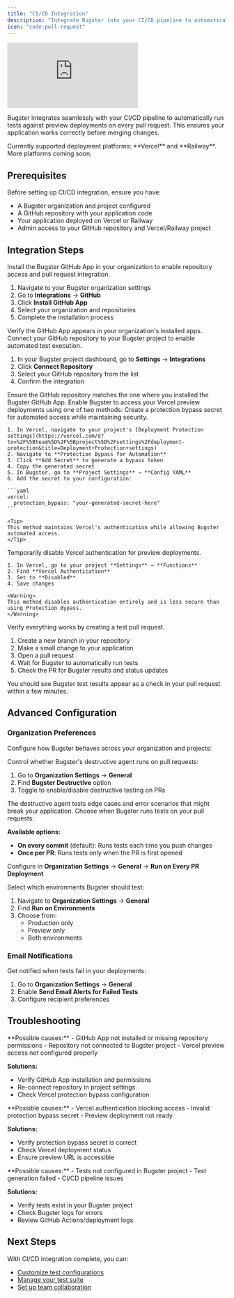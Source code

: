 ```yaml
---
title: "CI/CD Integration"
description: "Integrate Bugster into your CI/CD pipeline to automatically run tests on pull requests"
icon: "code-pull-request"
---
```


<iframe
  className="w-full aspect-video rounded-xl"
  src="https://youtu.be/pZuuvbNXdAQ"
  title="YouTube video player"
  frameBorder="0"
  allow="accelerometer; autoplay; clipboard-write; encrypted-media; gyroscope; picture-in-picture"
  allowFullScreen
></iframe>

Bugster integrates seamlessly with your CI/CD pipeline to automatically run tests against preview deployments on every pull request. This ensures your application works correctly before merging changes.

<Info>
Currently supported deployment platforms: **Vercel** and **Railway**. More platforms coming soon.
</Info>

## Prerequisites

Before setting up CI/CD integration, ensure you have:
- A Bugster organization and project configured
- A GitHub repository with your application code
- Your application deployed on Vercel or Railway
- Admin access to your GitHub repository and Vercel/Railway project

## Integration Steps

<Steps>
<Step title="Install GitHub App">
  Install the Bugster GitHub App in your organization to enable repository access and pull request integration.
  
  1. Navigate to your Bugster organization settings
  2. Go to **Integrations** → **GitHub**
  3. Click **Install GitHub App**
  4. Select your organization and repositories
  5. Complete the installation process
  
  <Check>
  Verify the GitHub App appears in your organization's installed apps.
  </Check>
</Step>

<Step title="Integrate GitHub Repository">
  Connect your GitHub repository to your Bugster project to enable automated test execution.
  
  1. In your Bugster project dashboard, go to **Settings** → **Integrations**
  2. Click **Connect Repository**
  3. Select your GitHub repository from the list
  4. Confirm the integration
  
  <Warning>
  Ensure the GitHub repository matches the one where you installed the Bugster GitHub App.
  </Warning>
</Step>

<Step title="Configure Vercel Preview Access">
  Enable Bugster to access your Vercel preview deployments using one of two methods:
  
  <Tabs>
  <Tab title="Protection Bypass (Recommended)">
    Create a protection bypass secret for automated access while maintaining security.
    
    1. In Vercel, navigate to your project's [Deployment Protection settings](https://vercel.com/d?to=%2F%5Bteam%5D%2F%5Bproject%5D%2Fsettings%2Fdeployment-protection&title=Deployment+Protection+settings)
    2. Navigate to **Protection Bypass for Automation**
    3. Click **Add Secret** to generate a bypass token
    4. Copy the generated secret
    5. In Bugster, go to **Project Settings** → **Config YAML**
    6. Add the secret to your configuration:
    
    ```yaml
    vercel:
      protection_bypass: "your-generated-secret-here"
    ```
    
    <Tip>
    This method maintains Vercel's authentication while allowing Bugster automated access.
    </Tip>
  </Tab>
  
  <Tab title="Disable Vercel Auth">
    Temporarily disable Vercel authentication for preview deployments.
    
    1. In Vercel, go to your project **Settings** → **Functions**
    2. Find **Vercel Authentication** 
    3. Set to **Disabled**
    4. Save changes
    
    <Warning>
    This method disables authentication entirely and is less secure than using Protection Bypass.
    </Warning>
  </Tab>
  </Tabs>
</Step>

<Step title="Test the Integration">
  Verify everything works by creating a test pull request.
  
  1. Create a new branch in your repository
  2. Make a small change to your application
  3. Open a pull request
  4. Wait for Bugster to automatically run tests
  5. Check the PR for Bugster results and status updates
  
  <Check>
  You should see Bugster test results appear as a check in your pull request within a few minutes.
  </Check>
</Step>
</Steps>

## Advanced Configuration

### Organization Preferences

Configure how Bugster behaves across your organization and projects:

<AccordionGroup>
<Accordion title="Destructive Agent Settings">
  Control whether Bugster's destructive agent runs on pull requests:
  
  1. Go to **Organization Settings** → **General**
  2. Find **Bugster Destructive** option
  3. Toggle to enable/disable destructive testing on PRs
  
  <Info>
  The destructive agent tests edge cases and error scenarios that might break your application.
  </Info>
</Accordion>

<Accordion title="Test Execution Frequency">
  Choose when Bugster runs tests on your pull requests:
  
  **Available options:**
  - **On every commit** (default): Runs tests each time you push changes
  - **Once per PR**: Runs tests only when the PR is first opened
  
  Configure in **Organization Settings** → **General** → **Run on Every PR Deployment**
</Accordion>

<Accordion title="Environment Selection">
  Select which environments Bugster should test:
  
  1. Navigate to **Organization Settings** → **General**
  2. Find **Run on Environments**
  3. Choose from:
     - Production only
     - Preview only  
     - Both environments
</Accordion>
</AccordionGroup>

### Email Notifications

Get notified when tests fail in your deployments:

1. Go to **Organization Settings** → **General**
2. Enable **Send Email Alerts for Failed Tests**
3. Configure recipient preferences

## Troubleshooting

<AccordionGroup>
<Accordion title="Bugster not running on PRs">
  **Possible causes:**
  - GitHub App not installed or missing repository permissions
  - Repository not connected to Bugster project
  - Vercel preview access not configured properly
  
  **Solutions:**
  - Verify GitHub App installation and permissions
  - Re-connect repository in project settings
  - Check Vercel protection bypass configuration
</Accordion>

<Accordion title="Tests failing to access preview URL">
  **Possible causes:**
  - Vercel authentication blocking access
  - Invalid protection bypass secret
  - Preview deployment not ready
  
  **Solutions:**
  - Verify protection bypass secret is correct
  - Check Vercel deployment status
  - Ensure preview URL is accessible
</Accordion>

<Accordion title="No test results in PR">
  **Possible causes:**
  - Tests not configured in Bugster project
  - Test generation failed
  - CI/CD pipeline issues
  
  **Solutions:**
  - Verify tests exist in your Bugster project
  - Check Bugster logs for errors
  - Review GitHub Actions/deployment logs
</Accordion>
</AccordionGroup>

## Next Steps

With CI/CD integration complete, you can:
- [Customize test configurations](/guides/configuration/customize-config-yaml)
- [Manage your test suite](/guides/test-management/manage-tests)
- [Set up team collaboration](/commands/team-collaboration)
